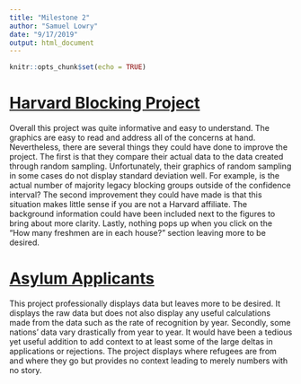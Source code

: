 ```yaml
---
title: "Milestone 2"
author: "Samuel Lowry"
date: "9/17/2019"
output: html_document
---
```


```r
knitr::opts_chunk$set(echo = TRUE)
```

# [Harvard Blocking Project](https://adiya1.shinyapps.io/blocking-project/)
Overall this project was quite informative and easy to understand. The graphics are easy to read and address all of the concerns at hand. Nevertheless, there are several things they could have done to improve the project. The first is that they compare their actual data to the data created through random sampling. Unfortunately, their graphics of random sampling in some cases do not display standard deviation well. For example, is the actual number of majority legacy blocking groups outside of the confidence interval? The second improvement they could have made is that this situation makes little sense if you are not a Harvard affiliate. The background information could have been included next to the figures to bring about more clarity. Lastly, nothing pops up when you click on the "How many freshmen are in each house?" section leaving more to be desired. 

# [Asylum Applicants](https://bhhb.shinyapps.io/asylum/)
This project professionally displays data but leaves more to be desired. It displays the raw data but does not also display any useful calculations made from the data such as the rate of recognition by year. Secondly, some nations' data vary drastically from year to year. It would have been a tedious yet useful addition to add context to at least some of the large deltas in applications or rejections. The project displays where refugees are from and where they go but provides no context leading to merely numbers with no story. 



